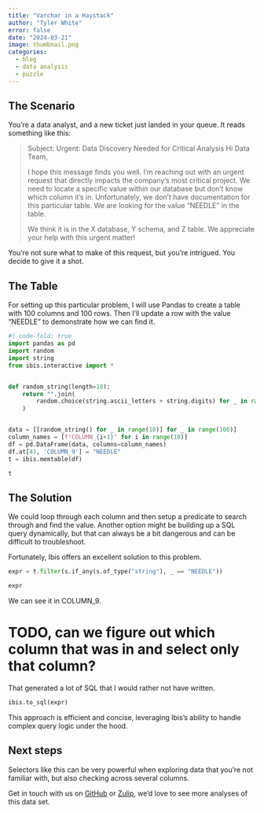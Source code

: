 ```yaml
---
title: "Varchar in a Haystack"
author: "Tyler White"
error: false
date: "2024-03-21"
image: thumbnail.png
categories:
  - blog
  - data analysis
  - puzzle
---
```


## The Scenario

You're a data analyst, and a new ticket just landed in your queue. It reads something like this:

> Subject: Urgent: Data Discovery Needed for Critical Analysis
> Hi Data Team,
> 
> I hope this message finds you well. I'm reaching out with an urgent request 
> that directly impacts the company's most critical project. We need to locate
> a specific value within our database but don't know which column it's in. 
> Unfortunately, we don't have documentation for this particular table. We are 
> looking for the value "NEEDLE" in the table.
> 
> We think it is in the X database, Y schema, and Z table. We appreciate your 
> help with this urgent matter!

You're not sure what to make of this request, but you're intrigued. You decide
to give it a shot.

## The Table

For setting up this particular problem, I will use Pandas to create a table
with 100 columns and 100 rows. Then I'll update a row with the value "NEEDLE"
to demonstrate how we can find it. 

```python
#| code-fold: true
import pandas as pd
import random
import string
from ibis.interactive import *


def random_string(length=10):
    return "".join(
        random.choice(string.ascii_letters + string.digits) for _ in range(length)
    )


data = [[random_string() for _ in range(10)] for _ in range(100)]
column_names = [f"COLUMN_{i+1}" for i in range(10)]
df = pd.DataFrame(data, columns=column_names)
df.at[41, 'COLUMN_9'] = "NEEDLE"
t = ibis.memtable(df)
```

```python
t
```

## The Solution

We could loop through each column and then setup a predicate to search through
and find the value. Another option might be building up a SQL query dynamically, 
but that can always be a bit dangerous and can be difficult to troubleshoot. 

Fortunately, Ibis offers an excellent solution to this problem. 

```python
expr = t.filter(s.if_any(s.of_type("string"), _ == "NEEDLE"))

expr
```

We can see it in COLUMN_9. 

# TODO, can we figure out which column that was in and select only that column?

That generated a lot of SQL that I would rather not have written.
```python
ibis.to_sql(expr)
```

This approach is efficient and concise, leveraging Ibis's ability to handle 
complex query logic under the hood.

## Next steps

Selectors like this can be very powerful when exploring data that you're not
familiar with, but also checking across several columns. 

Get in touch with us on [GitHub](https://github.com/ibis-project) or
[Zulip](https://ibis-project.zulipchat.com/), we'd love to see more analyses of this
data set.
